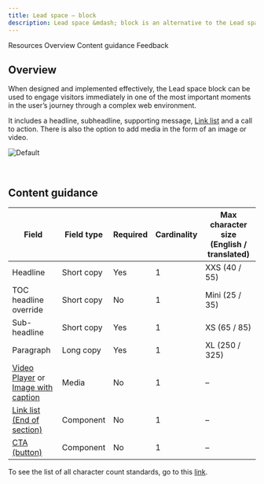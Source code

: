 ```yaml
---
title: Lead space – block
description: Lead space &mdash; block is an alternative to the Lead space, enabling a more productive first site of viewer engagement.
---
```



<ComponentDescription name="Lead space block" type="layout" />

<AnchorLinks>

<AnchorLink>Resources</AnchorLink>
<AnchorLink>Overview</AnchorLink>
<AnchorLink>Content guidance</AnchorLink>
<AnchorLink>Feedback</AnchorLink>

</AnchorLinks>

<ResourceLinks name="Lead space block" type="layout" />

## Overview

When designed and implemented effectively, the Lead space block can be used to engage visitors immediately in one of the most important moments in the user’s journey through a complex web environment.

It includes a headline, subheadline, supporting message, [Link list](https://www.ibm.com/standards/carbon/react/?path=/story/components-linklist--default) and a call to action. There is also the option to add media in the form of an image or video.

![Default](../../images/pattern/lead-space-block/leadspace-block.jpg)

<br />

## Content guidance

| Field                                                                                                                                                                                                          | Field type | Required | Cardinality | Max character size (English / translated) |
| -------------------------------------------------------------------------------------------------------------------------------------------------------------------------------------------------------------- | ---------- | -------- | ----------- | ----------------------------------------- |
| Headline                                                                                                                                                                                                       | Short copy | Yes      | 1           | XXS (40 / 55)                             |
| TOC headline override                                                                                                                                                                                          | Short copy | No       | 1           | Mini (25 / 35)                            |
| Sub-headline                                                                                                                                                                                                   | Short copy | Yes      | 1           | XS (65 / 85)                              |
| Paragraph                                                                                                                                                                                                      | Long copy  | Yes      | 1           | XL (250 / 325)                            |
| [Video Player](https://www.ibm.com/standards/carbon/components/video-player) or [Image with caption](https://www.ibm.com/standards/carbon/components/image-with-caption) | Media      | No       | 1           | –                                         |
| [Link list (End of section)](https://www.ibm.com/standards/carbon/components/link-list/)                                                                                                    | Component  | No       | 1           | –                                         |
| [CTA (button)](https://www.ibm.com/standards/carbon/components/cta/)                                                                                                                        | Component  | No       | 1           | –                                         |

To see the list of all character count standards, go to this <a href="https://github.com/carbon-design-system/carbon-for-ibm-dotcom-website/wiki/Character-count-standards" target="_blank">link</a>.

<ComponentFooter name="Lead space block" type="layout" />
